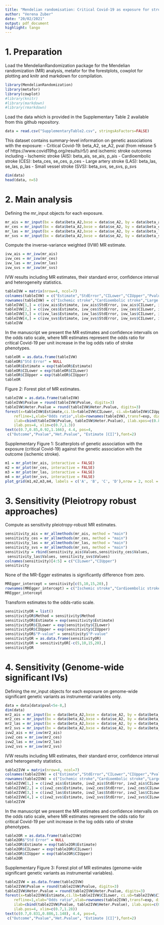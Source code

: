 ```yaml
---
title: "Mendelian randomisation: Critical Covid-19 as exposure for stroke"
author: "Verena Zuber"
date: "20/02/2021"
output: pdf_document
highlight: tango
---
```



# 1. Preparation


Load the MendelianRandomization package for the Mendelian randomization (MR) analysis, metafor for the forestplots, cowplot for plotting and knitr and markdown for compilation.
```r
library(MendelianRandomization)
library(metafor)
library(cowplot)
#library(knitr)
#library(markdown)
#library(rmarkdown)
```

Load the data which is provided in the Supplementary Table 2 available from this github repository.
```r
data = read.csv("SupplementaryTable2.csv", stringsAsFactors=FALSE)
```

This dataset contains summary-level information on genetic associations with the exposure:
- Critical Covid-19: beta_A2, se_A2, pval (from release 5 of https://www.covid19hg.org/results/r5/)
and ischemic stroke outcomes including
- Ischemic stroke (AIS): beta_ais, se_ais, p_ais
- Cardioembolic stroke (CES): beta_ces, se_ces, p_ces
- Large artery stroke (LAS): beta_las, se_las, p_las
- Small vessel stroke (SVS): beta_svs, se_svs, p_svs
```r
dim(data)
head(data, n=5)
```


# 2. Main analysis

Defining the mr_input objects for each exposure.
```r
mr_ais = mr_input(bx = data$beta_A2,bxse = data$se_A2, by = data$beta_ais, byse = data$se_ais)
mr_ces = mr_input(bx = data$beta_A2,bxse = data$se_A2, by = data$beta_ces, byse = data$se_ces)
mr_las = mr_input(bx = data$beta_A2,bxse = data$se_A2, by = data$beta_las, byse = data$se_las)
mr_svs = mr_input(bx = data$beta_A2,bxse = data$se_A2, by = data$beta_svs, byse = data$se_svs)
```

Compute the inverse-variance weighted (IVW) MR estimate.
```r
ivw_ais = mr_ivw(mr_ais)
ivw_ces = mr_ivw(mr_ces)
ivw_las = mr_ivw(mr_las)
ivw_svs = mr_ivw(mr_svs)
```

IVW results including MR estimates, their standard error, confidence interval and heterogeneity statistics.
```r
tableIVW = matrix(nrow=4, ncol=7)
colnames(tableIVW) = c("Estimate","StdError","CILower","CIUpper","Pvalue","Q-stat", "Heter.Pvalue")
rownames(tableIVW) = c("Ischemic stroke","Cardioembolic stroke","Large artery stroke","Small vessel stroke")
tableIVW[1,] = c(ivw_ais$Estimate, ivw_ais$StdError, ivw_ais$CILower, ivw_ais$CIUpper, ivw_ais$Pvalue, ivw_ais$Heter.Stat)
tableIVW[2,] = c(ivw_ces$Estimate, ivw_ces$StdError, ivw_ces$CILower, ivw_ces$CIUpper, ivw_ces$Pvalue, ivw_ces$Heter.Stat)
tableIVW[3,] = c(ivw_las$Estimate, ivw_las$StdError, ivw_las$CILower, ivw_las$CIUpper, ivw_las$Pvalue, ivw_las$Heter.Stat)
tableIVW[4,] = c(ivw_svs$Estimate, ivw_svs$StdError, ivw_svs$CILower, ivw_svs$CIUpper, ivw_svs$Pvalue, ivw_svs$Heter.Stat)
tableIVW
```

In the manuscript we present the MR estimates and confidence intervalls on the odds ratio scale, where MR estimates represent the odds ratio for critical Covid-19 per unit increase in the log odds ratio of stroke phenotypes. 
```r
tableOR = as.data.frame(tableIVW)
tableOR$"Std Error" = NULL
tableOR$Estimate = exp(tableOR$Estimate)
tableOR$CILower = exp(tableOR$CILower)
tableOR$CIUpper = exp(tableOR$CIUpper)
tableOR
```


Figure 2: Forest plot of MR estimates. 

```r
tableIVW = as.data.frame(tableIVW)
tableIVW$Pvalue = round(tableIVW$Pvalue, digits=3)
tableIVW$Heter.Pvalue = round(tableIVW$Heter.Pvalue, digits=3)
forest(x=tableIVW$Estimate,ci.lb=tableIVW$CILower, ci.ub=tableIVW$CIUpper,
	refline=1,xlab="Odds ratio",slab=rownames(tableIVW),transf=exp, digits=2L, top=1, 
	ilab=cbind(tableIVW$Pvalue, tableIVW$Heter.Pvalue), ilab.xpos=c(0.852,0.922), 
	ilab.pos=4, xlim=c(0.7,1.3))
text(c(0.7,0.85,0.92,1.166), 4.4, pos=4, 
 c("Outcome","Pvalue","Het.Pvalue", "Estimate [CI]"),font=2)
```

Supplementary Figure 1: Scatterplots of genetic association with the exposure (critical Covid-19) against the genetic association with the outcome (ischemic stroke).

```r
m1 = mr_plot(mr_ais, interactive = FALSE)
m2 = mr_plot(mr_ces, interactive = FALSE)
m3 = mr_plot(mr_las, interactive = FALSE)
m4 = mr_plot(mr_svs, interactive = FALSE)
plot_grid(m1,m2,m3,m4, labels = c('A', 'B', 'C', 'D'),nrow = 2, ncol = 2)
```


# 3. Sensitivity (Pleiotropy robust approaches) 

Compute as sensitivity pleiotropy-robust MR estimates.
```r
sensitivity_ais = mr_allmethods(mr_ais, method = "main")
sensitivity_ces = mr_allmethods(mr_ces, method = "main")
sensitivity_las = mr_allmethods(mr_las, method = "main")
sensitivity_svs = mr_allmethods(mr_svs, method = "main")
sensitivity = rbind(sensitivity_ais$Values,sensitivity_ces$Values, 
 sensitivity_las$Values, sensitivity_svs$Values)
colnames(sensitivity)[4:5] = c("CILower","CIUpper")
sensitivity
```

None of the MR-Egger estimates is significantly difference from zero.
```r
MREgger_intercept = sensitivity[c(5,10,15,20),]
rownames(MREgger_intercept) = c("Ischemic stroke","Cardioembolic stroke","Large artery stroke","Small vessel stroke")
MREgger_intercept
```

Transform estimates to the odds-ratio scale.
```r
sensitivityOR = list()
sensitivityOR$Method = sensitivity$Method
sensitivityOR$Estimate = exp(sensitivity$Estimate)
sensitivityOR$CILower = exp(sensitivity$CILower)
sensitivityOR$CIUpper = exp(sensitivity$CIUpper)
sensitivityOR$"P-value" = sensitivity$"P-value"
sensitivityOR = as.data.frame(sensitivityOR)
sensitivityOR = sensitivityOR[-c(5,10,15,20),]
sensitivityOR
```


# 4. Sensitivity (Genome-wide significant IVs)

Defining the mr_input objects for each exposure on genome-wide significant genetic variants as instrumental variables only.
```r
data = data[data$pval<5e-8,]
dim(data)
mr2_ais = mr_input(bx = data$beta_A2,bxse = data$se_A2, by = data$beta_ais, byse = data$se_ais)
mr2_ces = mr_input(bx = data$beta_A2,bxse = data$se_A2, by = data$beta_ces, byse = data$se_ces)
mr2_las = mr_input(bx = data$beta_A2,bxse = data$se_A2, by = data$beta_las, byse = data$se_las)
mr2_svs = mr_input(bx = data$beta_A2,bxse = data$se_A2, by = data$beta_svs, byse = data$se_svs)
ivw2_ais = mr_ivw(mr2_ais)
ivw2_ces = mr_ivw(mr2_ces)
ivw2_las = mr_ivw(mr2_las)
ivw2_svs = mr_ivw(mr2_svs)
```

IVW results including MR estimates, their standard error, confidence interval and heterogeneity statistics.
```r
table2IVW = matrix(nrow=4, ncol=7)
colnames(table2IVW) = c("Estimate","StdError","CILower","CIUpper","Pvalue","Q-stat", "Heter.Pvalue")
rownames(table2IVW) = c("Ischemic stroke","Cardioembolic stroke","Large artery stroke","Small vessel stroke")
table2IVW[1,] = c(ivw2_ais$Estimate, ivw2_ais$StdError, ivw2_ais$CILower, ivw2_ais$CIUpper, ivw2_ais$Pvalue, ivw2_ais$Heter.Stat)
table2IVW[2,] = c(ivw2_ces$Estimate, ivw2_ces$StdError, ivw2_ces$CILower, ivw2_ces$CIUpper, ivw2_ces$Pvalue, ivw2_ces$Heter.Stat)
table2IVW[3,] = c(ivw2_las$Estimate, ivw2_las$StdError, ivw2_las$CILower, ivw2_las$CIUpper, ivw2_las$Pvalue, ivw2_las$Heter.Stat)
table2IVW[4,] = c(ivw2_svs$Estimate, ivw2_svs$StdError, ivw2_svs$CILower, ivw2_svs$CIUpper, ivw2_svs$Pvalue, ivw2_svs$Heter.Stat)
table2IVW
```

In the manuscript we present the MR estimates and confidence intervalls on the odds ratio scale, where MR estimates represent the odds ratio for critical Covid-19 per unit increase in the log odds ratio of stroke phenotypes. 
```r
table2OR = as.data.frame(table2IVW)
table2OR$"Std Error" = NULL
table2OR$Estimate = exp(table2OR$Estimate)
table2OR$CILower = exp(table2OR$CILower)
table2OR$CIUpper = exp(table2OR$CIUpper)
table2OR
```



Supplementary Figure 3: Forest plot of MR estimates (genome-wide significant genetic variants as instrumental variables).

```r
table2IVW = as.data.frame(table2IVW)
table2IVW$Pvalue = round(table2IVW$Pvalue, digits=3)
table2IVW$Heter.Pvalue = round(table2IVW$Heter.Pvalue, digits=3)
forest(x=table2IVW$Estimate,ci.lb=table2IVW$CILower, ci.ub=table2IVW$CIUpper,
	refline=1,xlab="Odds ratio",slab=rownames(table2IVW),transf=exp, digits=3L, top=1, 
	ilab=cbind(table2IVW$Pvalue, table2IVW$Heter.Pvalue), ilab.xpos=c(0.835,0.89), 
	ilab.pos=4, xlim=c(0.7,1.28))
text(c(0.7,0.831,0.886,1.148), 4.4, pos=4, 
 c("Outcome","Pvalue","Het.Pvalue", "Estimate [CI]"),font=2)
```



<!--
# for compilation use:
library(knitr)
library(markdown)
library(rmarkdown)
render("mr-covid19-stroke.Rmd")
-->